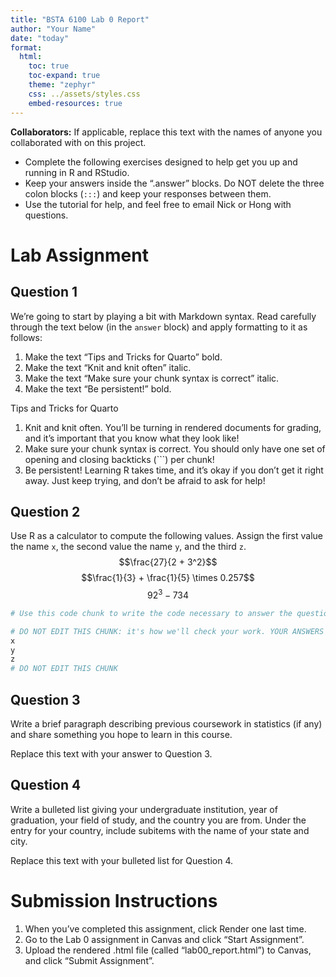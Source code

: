 ```yaml
---
title: "BSTA 6100 Lab 0 Report"
author: "Your Name"
date: "today"
format:
  html:
    toc: true
    toc-expand: true
    theme: "zephyr"
    css: ../assets/styles.css
    embed-resources: true
---
```


**Collaborators:** If applicable, replace this text with the names of anyone you collaborated with on this project.

-   Complete the following exercises designed to help get you up and running in R and RStudio.
-   Keep your answers inside the ".answer" blocks. Do NOT delete the three colon blocks (`:::`) and keep your responses between them.
-   Use the tutorial for help, and feel free to email Nick or Hong with questions.

# Lab Assignment

## Question 1

::: question
We're going to start by playing a bit with Markdown syntax. Read carefully through the text below (in the `answer` block) and apply formatting to it as follows:

1.  Make the text "Tips and Tricks for Quarto" bold.
2.  Make the text "Knit and knit often" italic.
3.  Make the text "Make sure your chunk syntax is correct" italic.
4.  Make the text "Be persistent!" bold.
:::

::: answer
Tips and Tricks for Quarto

1.  Knit and knit often. You'll be turning in rendered documents for grading, and it's important that you know what they look like!
2.  Make sure your chunk syntax is correct. You should only have one set of opening and closing backticks (\`\`\`) per chunk!
3.  Be persistent! Learning R takes time, and it's okay if you don't get it right away. Just keep trying, and don't be afraid to ask for help!
:::

## Question 2

::: question
Use R as a calculator to compute the following values. Assign the first value the name `x`, the second value the name `y`, and the third `z`. $$\frac{27}{2 + 3^2}$$ $$\frac{1}{3} + \frac{1}{5} \times 0.257$$ $$92^3 - 734$$
:::

::: answer
```r
# Use this code chunk to write the code necessary to answer the question. Do not start your code on this line, and do not start your code with # (this is a comment, R will ignore it).

```

```r
# DO NOT EDIT THIS CHUNK: it's how we'll check your work. YOUR ANSWERS GO IN THE CHUNK ABOVE THIS ONE.
x
y
z
# DO NOT EDIT THIS CHUNK
```
:::

## Question 3

::: question
Write a brief paragraph describing previous coursework in statistics (if any) and share something you hope to learn in this course.
:::

::: answer
Replace this text with your answer to Question 3.
:::

## Question 4

::: question
Write a bulleted list giving your undergraduate institution, year of graduation, your field of study, and the country you are from. Under the entry for your country, include subitems with the name of your state and city.
:::

::: answer
Replace this text with your bulleted list for Question 4.
:::

# Submission Instructions

1.  When you've completed this assignment, click Render one last time.
2.  Go to the Lab 0 assignment in Canvas and click "Start Assignment".
3.  Upload the rendered .html file (called "lab00_report.html") to Canvas, and click "Submit Assignment".
